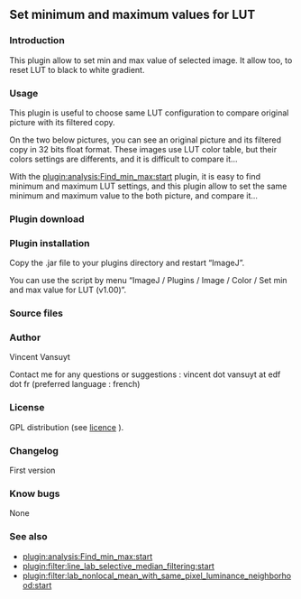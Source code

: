 
==Set minimum and maximum values for LUT==

===Introduction===

This plugin allow to set min and max value of selected image.
It allow too, to reset LUT to black to white gradient.

===Usage===

This plugin is useful to choose same LUT configuration to compare original picture with its filtered copy.

{{:plugin:color:set_min_and_max_values_for_lut:interface.png|}}

On the two below pictures, you can see an original picture and its filtered copy in 32 bits float format. These images use LUT color table, but their colors settings are differents, and it is difficult to compare it...

{{:plugin:color:set_min_and_max_values_for_lut:explication_avant.png|}}

With the [[plugin:analysis:Find_min_max:start]] plugin, it is easy to find minimum and maximum LUT settings, and this plugin allow to set the same minimum and maximum value to the both picture, and compare it...

{{:plugin:color:set_min_and_max_values_for_lut:explication_apres.png|}}


===Plugin download===

{{:plugin:color:set_min_and_max_values_for_lut:set_min_and_max_values_for_lut_v1_00.jar|}}

===Plugin installation===

Copy the .jar file to your plugins directory and restart “ImageJ”.

You can use the script by menu “ImageJ / Plugins / Image / Color / Set min and max value for LUT (v1.00)”.

===Source files===

{{:plugin:color:set_min_and_max_values_for_lut:set_min_and_max_values_for_lut_v1_00.zip|}}

===Author===

Vincent Vansuyt

Contact me for any questions or suggestions : vincent dot vansuyt at edf dot fr (preferred language : french) 

===License===

GPL distribution (see [[http://www.gnu.org/licenses/|licence]] ).

===Changelog===

First version

===Know bugs===

None

===See also===

* [[plugin:analysis:Find_min_max:start]]
* [[plugin:filter:line_lab_selective_median_filtering:start]]
* [[plugin:filter:lab_nonlocal_mean_with_same_pixel_luminance_neighborhood:start]]
